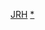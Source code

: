 <noinclude>{{Notice|對於停止使用的車輛型號，請只在有[[Wikipedia:可供查證|可供查證]]的資料表明其全部車輛均已除籍時才列舉在下方「過往使用車輛」子列表中。}}</noinclude>
{{Navbox with collapsible groups
|name=JR北海道的車輛
|state=collapsed
|title=[[File:JR logo (hokkaido).svg|25px]] [[北海道旅客鐵道]]（JR北海道）的[[在來線]][[鐵路車輛|車輛]]
|oddstyle = background:silver; font-weight:bold;
|titlestyle = border-left:solid 3em #2cb431; border-right:solid 3em #2cb431; background-color:#eee;
|listclass = hlist
|groupstyle = background:silver; font-weight:bold;
|group1=現役車輛
|list1={{Navbox subgroup
|group1 = [[電聯車|-{zh-tw:電聯車;zh-hk:電動列車;zh-cn:电力动车组;}-]]
|list1 = {{Navbox subgroup
|group1 = 一般用
|list1 = [[JR北海道721系電聯車|721系]] – [[JR北海道731系電聯車|731系]] – {{Link-ja|JR北海道733系電聯車|JR北海道733系電車|733系}} – {{Link-ja|JR北海道735系電聯車|JR北海道735系電車|735系}}
|group2 = 特急型
|list2 = [[JR北海道785系電聯車|785系]] – [[JR北海道789系電聯車|789系]]
}}
|group2 = [[柴聯車|-{zh-tw:柴聯車;zh-hk:柴油列車;zh-cn:内燃动车组;}-]]
|list2 = {{Navbox subgroup
|group1 = 一般用
|list1 = [[日本國鐵KiHa40系柴聯車|KiHa 40系]] – {{Link-ja|日本國鐵KiHa 54型柴聯車|国鉄キハ54形気動車|KiHa 54型}} – {{Link-ja|JR北海道KiHa 141系柴聯車|JR北海道キハ141系気動車|KiHa 141系}} – [[JR北海道KiHa 150型柴聯車|KiHa 150型]] – [[JR北海道KiHa 201系柴聯車|KiHa 201系]] – [[JR北海道H100型柴聯車|H100型]]
|group2 = 特急型
|list2 = {{Link-ja|日本國鐵KiHa 183系柴聯車|国鉄キハ183系気動車|KiHa 183系}}<small>（{{Link-ja|北彩虹快車|ノースレインボーエクスプレス|北彩虹快車}}）</small> – [[JR北海道Kiha 261系柴油動車組|KiHa 261系]] – [[JR北海道Kiha 281系柴聯車|KiHa 281系]] – [[JR北海道Kiha 283系柴油動車組|KiHa 283系]]
}}
|group3 = [[客車]]
|list3 = {{Navbox subgroup
|group1 = 一般用
|list1 = {{Link-ja|日本國鐵OHa 35系客車|国鉄オハ35系客車|OHaFu 33型}} – {{Link-ja|日本國鐵SuHa 43系客車|国鉄スハ43系客車|SuHa 43系}} – {{Link-ja|日本國鐵50系客車|国鉄50系客車|50系}}
|group2 = 特急型
|list2 = {{Link-ja|日本國鐵14系客車|国鉄14系客車|14系}}
|group3 = 事業用
|list3 = {{Link-ja|JR北海道MaYa 35型客車|JR北海道マヤ35形客車|MaYa 35型}}
}}
|group4 = [[貨車]]
|list4 = {{Link-ja|日本國鐵ChiKi 5200型貨車|国鉄チキ5200形貨車|ChiKi 5200型}} – {{Link-ja|日本國鐵ChiKi 6000型貨車|国鉄チキ6000形貨車|ChiKi 6000型}}
|group5 = [[蒸氣機車]]
|list5 = {{Link-ja|日本國鐵C11型蒸氣機車|国鉄C11形蒸気機関車|C11型}}（171號機·207號機）（207號機目前租給[[東武鐵道]]）
|group6 = [[柴油機車|-{zh-tw:柴油機車;zh-hk:柴油機車;zh-cn:内燃机车;}-]]
|list6 = [[日本國鐵DE10型柴油機車|DE10型]] – {{Link-ja|日本國鐵DE15型柴油機車|国鉄DE15形ディーゼル機関車|DE15型}}
}}
|group2 = 過往使用車輛
|list2 ={{Navbox subgroup
|group1 = [[電聯車|-{zh-tw:電聯車;zh-hk:電動列車;zh-cn:电力动车组;}-]]
|list1 = {{Navbox subgroup
|group1 = 一般用
|list1 = {{Link-ja|日本國鐵711系電聯車|国鉄711系電車|711系}}
|group2 = 特急型
|list2 = {{Navbox subgroup
|group1 = 交直兩用
|list1 = [[日本國鐵485系電力動車組|485系]] – {{Link-ja|日本國鐵583系電力動車組|国鉄583系電車|583系}}
|group2 = 交流用
|list2 = {{Link-ja|日本國鐵781系電力動車組|国鉄781系電車|781系}}
}}}}
|group2 = [[柴聯車|-{zh-tw:柴聯車;zh-hk:柴油列車;zh-cn:内燃动车组;}-]]
|list2 = {{Navbox subgroup
|group1 = 一般用
|list1 = {{Link-ja|日本國鐵KiHa 20系柴油動車組|国鉄キハ20系気動車|KiHa 22型}} – {{Link-ja|日本國鐵KiHa 45系柴油動車組|国鉄キハ45系気動車|KiHa 45系}} – {{Link-ja|JR北海道KiHa 130型柴油動車組|JR北海道キハ130形気動車|KiHa 130型}}
|group2 = 急行型·特急型
|list2 = {{Link-ja|日本國鐵KiHa 56系柴油動車組|国鉄キハ56系気動車|KiHa 56系}}<small>（{{Link-ja|放松 (鐵路列車)|くつろぎ (鉄道車両)|放松}} - {{Link-ja|阿爾法內陸快車|アルファコンチネンタルエクスプレス}}）</small> – {{Link-ja|日本國鐵KiHa 80系柴油動車組|国鉄キハ80系気動車|KiHa 80系}}（[[富良野特快車]] - {{Link-ja|苫鵡佐幌快車|トマムサホロエクスプレス}}） – {{Link-ja|日本國鐵KiHa 183型柴聯車|国鉄キハ183系気動車|KiHa 183型}}（{{Link-ja|新雪谷快車|ニセコエクスプレス}} - {{Link-ja|水晶快車苫鵡與佐幌|クリスタルエクスプレス トマム & サホロ|水晶快車}}） – [[JR北海道KiHa 285型柴油動車組|KiHa 285系]]
|group3 = 事業用
|list3 = {{Link-ja|JR北海道KiHa 160型柴聯車|JR北海道キハ160形気動車|KiHa 160型}} – [[雙模式車輛|DMV型]]
}}
|group3 = [[客車]]
|list3 = [[日本國鐵24系客車|24系]] – {{Link-ja|日本國鐵OYa 31型客車|国鉄オヤ31形客車|OYa 31型}} – {{Link-ja|日本國鐵MaYa 34型客車|国鉄マヤ34形客車|MaYa 34型}} – {{Link-ja|日本國鐵WaMu 80000型貨車|国鉄ワム80000形貨車|HaTe 8000型}} – {{Link-ja|JR北海道NaHa 29000型客車|JR北海道ナハ29000形客車|NaHa 29000型}}
|group4 = [[貨車]]
|list4 = {{Link-ja|日本國鐵WaMu 80000型貨車|国鉄ワム80000形貨車|WaMu 80000型}} – {{Link-ja|日本國鐵WaKi 5000型貨車|国鉄ワキ5000形貨車|WaKi 5000型}} – {{Link-ja|日本國鐵WaKi 10000型貨車|国鉄ワキ10000形貨車|WaKi 10000型}} – {{Link-ja|日本國鐵Yo 3500型貨車|国鉄ヨ3500形貨車|Yo 3500型}} – {{Link-ja|日本國鐵Yo 8000型貨車|国鉄ヨ8000形貨車|Yo 8000型}} – {{Link-ja|日本國鐵ToRa 70000型貨車|国鉄トラ70000形貨車|ToRa 70000型}} – {{Link-ja|日本國鐵So 80型貨車|国鉄ソ80形貨車|So 80型}} – {{Link-ja|日本國鐵Chi 1000型貨車|国鉄チ1000形貨車|Chi 1000型}} – {{Link-ja|日本國鐵ChiKi 5500型貨車 (二代)|国鉄チキ5500形貨車 (2代)|ChiKi 5500型}} – {{Link-ja|日本國鐵ChiKi 7000型貨車|国鉄チキ7000形貨車|ChiKi 7000型}} – {{Link-ja|日本國鐵KoKi 50000型貨車|国鉄コキ50000形貨車|Chi 50000型 - ChiRa 50000型}} – {{Link-ja|日本國鐵Ke 10型貨車|国鉄ケ10形貨車|Ke 10型}} – {{Link-ja|日本國鐵Hi 600型貨車|国鉄ヒ600形貨車|Hi 500型 - Hi 600型}} – {{Link-ja|日本國鐵Ki 100型貨車|国鉄キ100形貨車|Ki 100型}} – {{Link-ja|日本國鐵Ki 700型貨車|国鉄キ700形貨車|Ki 700型}} – {{Link-ja|日本國鐵Taki9900型貨車|国鉄タキ9900形貨車|TaKi 9900型 - Taki 42750型}} – {{Link-ja|日本國鐵HoKi 800型貨車|国鉄ホキ800形貨車|HoKi 800型}}
|group5 = [[蒸氣機車]]
|list5 = [[日本國鐵C62型蒸汽機車|C62型]]（{{Link-ja|日本國鐵C62型3號蒸汽機車|国鉄C62形蒸気機関車3号機|3號機}}）
|group6 = [[電力機車]]
|list6 = [[日本國鐵ED76型電力機車|ED76型]] – [[日本國鐵ED79型電力機車|ED79型]]
|group7 = [[柴油機車|-{zh-tw:柴油機車;zh-hk:柴油機車;zh-cn:内燃机车;}-]]
|list7 = [[日本國鐵DD51型柴油機車|DD51型]] – [[日本國鐵DD14型柴油機車|DD14型]] – [[日本國鐵DD16型柴油機車|DD16型]] – {{Link-ja|JR北海道DBR600型柴油機車|JR北海道DBR600形ディーゼル機関車|DBR600型}}
}}}}
<noinclude>
[[Category:日本鐵路車輛列表模板|JRH]]
[[Category:北海道旅客鐵道車輛|*]]
</noinclude>